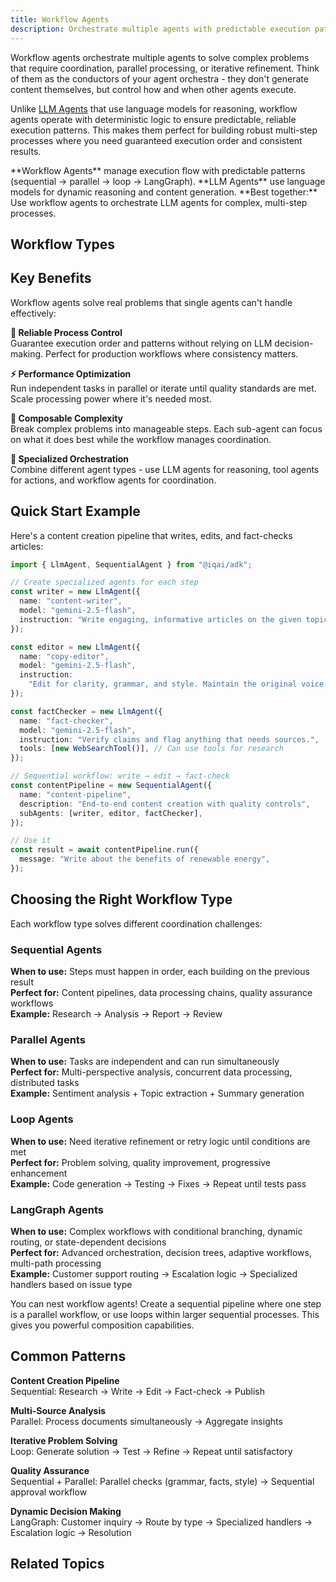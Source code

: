 ```yaml
---
title: Workflow Agents
description: Orchestrate multiple agents with predictable execution patterns
---
```



Workflow agents orchestrate multiple agents to solve complex problems that require coordination, parallel processing, or iterative refinement. Think of them as the conductors of your agent orchestra - they don't generate content themselves, but control how and when other agents execute.

Unlike [LLM Agents](/docs/framework/agents/llm-agents) that use language models for reasoning, workflow agents operate with deterministic logic to ensure predictable, reliable execution patterns. This makes them perfect for building robust multi-step processes where you need guaranteed execution order and consistent results.

<Callout type="info" title="Workflow vs LLM Agents">
  **Workflow Agents** manage execution flow with predictable patterns
  (sequential → parallel → loop → LangGraph). **LLM Agents** use language models
  for dynamic reasoning and content generation. **Best together:** Use workflow
  agents to orchestrate LLM agents for complex, multi-step processes.
</Callout>

## Workflow Types

<Cards>
  <Card
    title="Sequential Agent"
    description="Execute agents one after another in a specific order"
    href="/docs/framework/agents/workflow-agents/sequential-agents"
  />

  <Card
    title="Parallel Agent"
    description="Run multiple agents simultaneously for faster processing"
    href="/docs/framework/agents/workflow-agents/parallel-agents"
  />

  <Card
    title="Loop Agent"
    description="Repeat agent execution until conditions are met"
    href="/docs/framework/agents/workflow-agents/loop-agents"
  />

  <Card
    title="LangGraph Agent"
    description="Complex workflows with conditional branching and dynamic routing"
    href="/docs/framework/agents/workflow-agents/langgraph-agents"
  />
</Cards>

## Key Benefits

Workflow agents solve real problems that single agents can't handle effectively:

**🔄 Reliable Process Control**  
Guarantee execution order and patterns without relying on LLM decision-making. Perfect for production workflows where consistency matters.

**⚡ Performance Optimization**  
Run independent tasks in parallel or iterate until quality standards are met. Scale processing power where it's needed most.

**🧩 Composable Complexity**  
Break complex problems into manageable steps. Each sub-agent can focus on what it does best while the workflow manages coordination.

**🎯 Specialized Orchestration**  
Combine different agent types - use LLM agents for reasoning, tool agents for actions, and workflow agents for coordination.

## Quick Start Example

Here's a content creation pipeline that writes, edits, and fact-checks articles:

```typescript
import { LlmAgent, SequentialAgent } from "@iqai/adk";

// Create specialized agents for each step
const writer = new LlmAgent({
  name: "content-writer",
  model: "gemini-2.5-flash",
  instruction: "Write engaging, informative articles on the given topic.",
});

const editor = new LlmAgent({
  name: "copy-editor",
  model: "gemini-2.5-flash",
  instruction:
    "Edit for clarity, grammar, and style. Maintain the original voice.",
});

const factChecker = new LlmAgent({
  name: "fact-checker",
  model: "gemini-2.5-flash",
  instruction: "Verify claims and flag anything that needs sources.",
  tools: [new WebSearchTool()], // Can use tools for research
});

// Sequential workflow: write → edit → fact-check
const contentPipeline = new SequentialAgent({
  name: "content-pipeline",
  description: "End-to-end content creation with quality controls",
  subAgents: [writer, editor, factChecker],
});

// Use it
const result = await contentPipeline.run({
  message: "Write about the benefits of renewable energy",
});
```

## Choosing the Right Workflow Type

Each workflow type solves different coordination challenges:

### Sequential Agents

**When to use:** Steps must happen in order, each building on the previous result  
**Perfect for:** Content pipelines, data processing chains, quality assurance workflows  
**Example:** Research → Analysis → Report → Review

### Parallel Agents

**When to use:** Tasks are independent and can run simultaneously  
**Perfect for:** Multi-perspective analysis, concurrent data processing, distributed tasks  
**Example:** Sentiment analysis + Topic extraction + Summary generation

### Loop Agents

**When to use:** Need iterative refinement or retry logic until conditions are met  
**Perfect for:** Problem solving, quality improvement, progressive enhancement  
**Example:** Code generation → Testing → Fixes → Repeat until tests pass

### LangGraph Agents

**When to use:** Complex workflows with conditional branching, dynamic routing, or state-dependent decisions  
**Perfect for:** Advanced orchestration, decision trees, adaptive workflows, multi-path processing  
**Example:** Customer support routing → Escalation logic → Specialized handlers based on issue type

<Callout type="info" title="Pro Tip: Combine Workflow Types">
  You can nest workflow agents! Create a sequential pipeline where one step is a
  parallel workflow, or use loops within larger sequential processes. This gives
  you powerful composition capabilities.
</Callout>

## Common Patterns

**Content Creation Pipeline**  
Sequential: Research → Write → Edit → Fact-check → Publish

**Multi-Source Analysis**  
Parallel: Process documents simultaneously → Aggregate insights

**Iterative Problem Solving**  
Loop: Generate solution → Test → Refine → Repeat until satisfactory

**Quality Assurance**  
Sequential + Parallel: Parallel checks (grammar, facts, style) → Sequential approval workflow

**Dynamic Decision Making**  
LangGraph: Customer inquiry → Route by type → Specialized handlers → Escalation logic → Resolution

## Related Topics

<Cards>
  <Card
    title="🤖 LLM Agents"
    description="The building blocks that workflow agents orchestrate"
    href="/docs/framework/agents/llm-agents"
  />
  
  <Card
    title="🏗️ Agent Builder"
    description="Fluent API for creating workflow agents quickly"
    href="/docs/framework/agents/agent-builder"
  />

  <Card
    title="🧠 Sessions & Memory"
    description="How agents share state and data in workflows"
    href="/docs/framework/sessions"
  />
</Cards>
